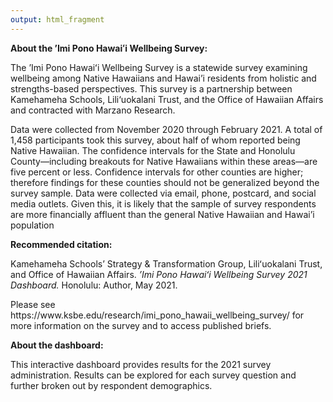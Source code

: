 ---
output: html_fragment
---

**About the ‘Imi Pono Hawaiʻi Wellbeing Survey:**

The ‘Imi Pono Hawaiʻi Wellbeing Survey is a statewide survey examining wellbeing among Native Hawaiians and Hawai’i residents from holistic and strengths-based perspectives. This survey is a partnership between Kamehameha Schools, Lili‘uokalani Trust, and the Office of Hawaiian Affairs and contracted with Marzano Research.

Data were collected from November 2020 through February 2021. A total of 1,458 participants took this survey, about half of whom reported being Native Hawaiian. The confidence intervals for the State and Honolulu County—including breakouts for Native Hawaiians within these areas—are five percent or less. Confidence intervals for other counties are higher; therefore findings for these counties should not be generalized beyond the survey sample. Data were collected via email, phone, postcard, and social media outlets. Given this, it is likely that the sample of survey respondents are more financially affluent than the general Native Hawaiian and Hawai’i population

**Recommended citation:**

Kamehameha Schools’ Strategy & Transformation Group, Liliʻuokalani Trust, and Office of Hawaiian Affairs. *‘Imi Pono Hawaiʻi Wellbeing Survey 2021 Dashboard.* Honolulu: Author, May 2021. 

Please see https://www.ksbe.edu/research/imi_pono_hawaii_wellbeing_survey/ for more information on the survey and to access published briefs.

**About the dashboard:**

This interactive dashboard provides results for the 2021 survey administration. Results can be explored for each survey question and further broken out by respondent demographics.
